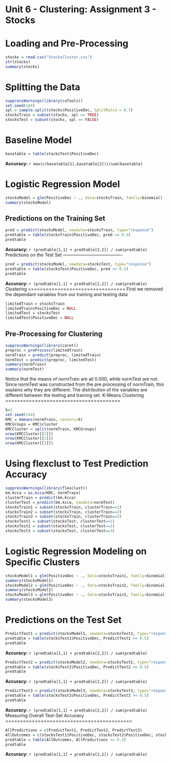 Unit 6 - Clustering: Assignment 3 - Stocks
============================================
Loading and Pre-Processing
====================================
```r
stocks = read.csv("StocksCluster.csv")
str(stocks)
summary(stocks)
```
Splitting the Data
=====================================
```r
suppressWarnings(library(caTools))
set.seed(144)
spl = sample.split(stocks$PositiveDec, SplitRatio = 0.7)
stocksTrain = subset(stocks, spl == TRUE)
stocksTest = subset(stocks, spl == FALSE)
```
Baseline Model
=====================================
```r
basetable = table(stocksTest$PositiveDec)
```
**Accuracy:** `r max(c(basetable[1],basetable[2]))/sum(basetable)`

Logistic Regression Model
========================================
```r
stocksModel = glm(PositiveDec ~ ., data=stocksTrain, family=binomial)
summary(stocksModel)
```
Predictions on the Training Set
----------------------------------------
```r
pred = predict(stocksModel, newdata=stocksTrain, type="response")
predtable = table(stocksTrain$PositiveDec, pred >= 0.5)
predtable
```
**Accuracy:** `r (predtable[1,1] + predtable[2,2]) / sum(predtable)`
Predictions on the Test Set
----------------------------------------
```r
pred = predict(stocksModel, newdata=stocksTest, type="response")
predtable = table(stocksTest$PositiveDec, pred >= 0.5)
predtable
```
**Accuracy:** `r (predtable[1,1] + predtable[2,2]) / sum(predtable)`
Clustering
=================================
First we removed the dependant variables from our training and testing data
```r
limitedTrain = stocksTrain
limitedTrain$PositiveDec = NULL
limitedTest = stocksTest
limitedTest$PositiveDec = NULL
```
Pre-Processing for Clustering
--------------------------------------
```r
suppressWarnings(library(caret))
preproc = preProcess(limitedTrain)
normTrain = predict(preproc, limitedTrain)
normTest = predict(preproc, limitedTest)
summary(normTrain)
summary(normTest)
```
Notice that the means of normTrain are all 0.000, while normTest are not. Since normTest was constructed from the pre processing of normTrain, this explains why they are different. The distribution of the variables are different between the testing and training set.
K-Means Clustering
=======================================
```r
k=3
set.seed(144)
KMC = kmeans(normTrain, centers=k)
KMCGroups = KMC$cluster
KMCCluster = split(normTrain, KMCGroups)
nrow(KMCCluster[[1]])
nrow(KMCCluster[[2]])
nrow(KMCCluster[[3]])
```
Using flexclust to Test Prediction Accuracy
===========================================
```r
suppressWarnings(library(flexclust))
km.kcca = as.kcca(KMC, normTrain)
clusterTrain = predict(km.kcca)
clusterTest = predict(km.kcca, newdata=normTest)
stocksTrain1 = subset(stocksTrain, clusterTrain==1)
stocksTrain2 = subset(stocksTrain, clusterTrain==2)
stocksTrain3 = subset(stocksTrain, clusterTrain==3)
stocksTest1 = subset(stocksTest, clusterTest==1)
stocksTest2 = subset(stocksTest, clusterTest==2)
stocksTest3 = subset(stocksTest, clusterTest==3)
```
Logistic Regression Modeling on Specific Clusters
====================================================
```r
stocksModel1 = glm(PositiveDec ~ ., data=stocksTrain1, family=binomial)
summary(stocksModel1)
stocksModel2 = glm(PositiveDec ~ ., data=stocksTrain2, family=binomial)
summary(stocksModel2)
stocksModel3 = glm(PositiveDec ~ ., data=stocksTrain3, family=binomial)
summary(stocksModel3)
```
Predictions on the Test Set
======================================
```r
PredictTest1 = predict(stocksModel1, newdata=stocksTest1, type="response")
predtable = table(stocksTest1$PositiveDec, PredictTest1 >= 0.5)
predtable
```
**Accuracy:** `r (predtable[1,1] + predtable[2,2]) / sum(predtable)`
```r
PredictTest2 = predict(stocksModel2, newdata=stocksTest2, type="response")
predtable = table(stocksTest2$PositiveDec, PredictTest2 >= 0.5)
predtable
```
**Accuracy:** `r (predtable[1,1] + predtable[2,2]) / sum(predtable)`
```r
PredictTest3 = predict(stocksModel3, newdata=stocksTest3, type="response")
predtable = table(stocksTest3$PositiveDec, PredictTest3 >= 0.5)
predtable
```
**Accuracy:** `r (predtable[1,1] + predtable[2,2]) / sum(predtable)`
Measuring Overall Test-Set Accuracy
===========================================
```r
AllPredictions = c(PredictTest1, PredictTest2, PredictTest3)
AllOutcomes = c(stocksTest1$PositiveDec, stocksTest2$PositiveDec, stocksTest3$PositiveDec)
predtable = table(AllOutcomes, AllPredictions >= 0.5)
predtable
```
**Accuracy:** `r (predtable[1,1] + predtable[2,2]) / sum(predtable)`
